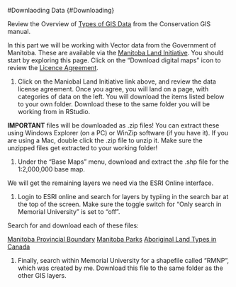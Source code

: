 #Downlaoding Data {#Downloading}

Review the Overview of [Types of GIS Data](https://nlboreal.github.io/ConservationGIS/whatIs.html) from the Conservation GIS manual.

In this part we will be working with Vector data from the Government of Manitoba. These are available via the [Manitoba Land Initiative](https://mli2.gov.mb.ca/). You should start by exploring this page. Click on the "Download digital maps" icon to review the [Licence Agreement](https://mli2.gov.mb.ca/app/register/app/index.php).

1. Click on the Maniobal Land Initiative link above, and review the data license agreement. Once you agree, you will land on a page, with categories of data on the left. You will download the items listed below to your own folder. Download these to the same folder you will be working from in RStudio.

**IMPORTANT** files will be downloaded as .zip files! You can extract these using Windows Explorer (on a PC) or WinZip software (if you have it). If you are using a Mac, double click the .zip file to unzip it. Make sure the unzipped files get extracted to your working folder!


1. Under the "Base Maps" menu, download and extract the .shp file for the 1:2,000,000 base map.


We will get the remaining layers we need via the ESRI Online interface.

1. Login to ESRI online and search for layers by typiing in the search bar at the top of the screen. Make sure the toggle switch for "Only search in Memorial University" is set to "off".

Search for and download each of these files: 

[Manitoba Provincial Boundary](https://mun.maps.arcgis.com/home/item.html?id=ed39fb5989bc41bcb4b102f8ea899abf)
[Manitoba Parks](https://mun.maps.arcgis.com/home/item.html?id=0b8e5b5280904fa4aeba7baf78154e59)
[Aboriginal Land Types in Canada](https://mun.maps.arcgis.com/home/item.html?id=be58540e15a643eb95b440d70285703d)

1. Finally, search within Memorial University for a shapefile called "RMNP", which was created by me. Download this file to the same folder as the other GIS layers.

